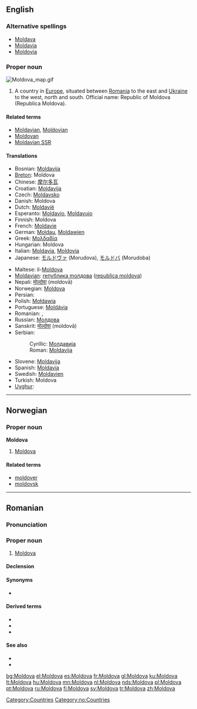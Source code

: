 ==English==
{{wikipedia}}

===Alternative spellings===
* [[Moldava]]
* [[Moldavia]]
* [[Moldovia]]

===Proper noun===
[[Image:Moldova map.gif|thumb|right]]
{{en-proper noun}}

# A country in [[Europe]], situated between [[Romania]] to the east and [[Ukraine]] to the west, north and south. Official name: Republic of Moldova (Republica Moldova).

====Related terms====
* [[Moldavian]], [[Moldovian]]
* [[Moldovan]]
* [[Moldavian SSR]]

====Translations====
{{trans-top|country}}
* Bosnian: [[Moldavija#Bosnian|Moldavija]] {{f}}
* [[Breton]]: Moldova
* Chinese: [[摩尔多瓦]]
* Croatian: [[Moldavija#Croatian|Moldavija]] {{f}}
* Czech: [[Moldavsko]] {{n}}
* Danish: Moldova
* Dutch: [[Moldavië]]
* Esperanto: [[Moldavio]], [[Moldavujo]]
* Finnish: Moldova
* French: [[Moldavie]]
* German: [[Moldau]], [[Moldawien]]
* Greek: [[Μολδαβία]] {{f}}
* Hungarian: Moldova
* Italian: [[Moldavia]], [[Moldovia]]
* Japanese: [[モルドヴァ]] (Morudova), [[モルドバ]] (Morudoba)
{{trans-mid}}
* Maltese: il-[[Moldova]]
* [[Moldavian]]: [[rепублика mолдова]] ([[republica moldova]]) {{f}}
* Nepali: [[मोल्दोवा]] (moldovā)
* Norwegian: [[#Norwegian|Moldova]]
* Persian: {{FAchar|[[مولداوی]]}}
* Polish: [[Mołdawia]]
* Portuguese: [[Moldávia]]
* Romanian: {{t|ro|Moldova|f}}, {{t|ro|Republica Moldova|f}}
* Russian: [[Молдова]]
* Sanskrit: [[मोल्दोवा]] (moldovā)
* Serbian:
*: Cyrillic: [[Молдавија]] {{f}}
*: Roman: [[Moldavija#Bosnian|Moldavija]] {{f}}
* Slovene: [[Moldavija#Slovene|Moldavija]] {{f}}
* Spanish: [[Moldavia]]
* Swedish: [[Moldavien]]
* Turkish: Moldova
* [[Uyghur]]: {{FAchar|[[مولدوۋا]]}}
{{trans-bottom}}

[[Category:Countries]]

----

==Norwegian==

===Proper noun===
'''Moldova'''

# [[#English|Moldova]]

====Related terms====
* [[moldover]]
* [[moldovsk]]

[[Category:no:Countries]]

----

==Romanian==

===Pronunciation===
{{IPA|[mol.do.va]|lang=ro}}

===Proper noun===
{{infl|ro|proper noun|g=f}}

# [[#English|Moldova]]

====Declension====
{{ro-country|gend=f|Moldovei}}

====Synonyms====
* {{l|ro|Republica Moldova}}

====Derived terms====
* {{l|ro|moldovean}}
* {{l|ro|moldovenesc}}
* {{l|ro|moldoveneşte}}

====See also====
* {{l|ro|limba moldovenească}}
* {{l|mo|Молдова}}

[[bg:Moldova]]
[[el:Moldova]]
[[es:Moldova]]
[[fr:Moldova]]
[[gl:Moldova]]
[[ku:Moldova]]
[[lt:Moldova]]
[[hu:Moldova]]
[[mn:Moldova]]
[[nl:Moldova]]
[[nds:Moldova]]
[[pl:Moldova]]
[[pt:Moldova]]
[[ru:Moldova]]
[[fi:Moldova]]
[[sv:Moldova]]
[[tr:Moldova]]
[[zh:Moldova]]